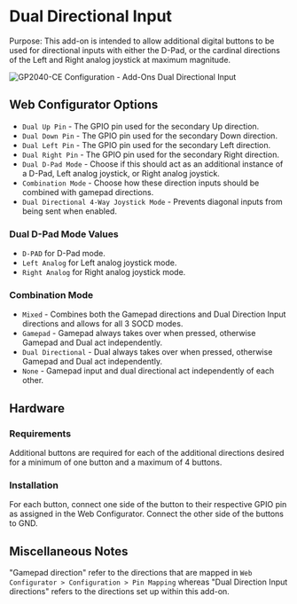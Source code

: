 # Dual Directional Input

Purpose: This add-on is intended to allow additional digital buttons to be used for directional inputs with either the D-Pad, or the cardinal directions of the Left and Right analog joystick at maximum magnitude.

![GP2040-CE Configuration - Add-Ons Dual Directional Input](../assets/images/gpc-add-ons-dual-directional.png)

## Web Configurator Options

- `Dual Up Pin` - The GPIO pin used for the secondary Up direction.
- `Dual Down Pin` - The GPIO pin used for the secondary Down direction.
- `Dual Left Pin` - The GPIO pin used for the secondary Left direction.
- `Dual Right Pin` - The GPIO pin used for the secondary Right direction.
- `Dual D-Pad Mode` - Choose if this should act as an additional instance of a D-Pad, Left analog joystick, or Right analog joystick.
- `Combination Mode` - Choose how these direction inputs should be combined with gamepad directions.
- `Dual Directional 4-Way Joystick Mode` - Prevents diagonal inputs from being sent when enabled.

### Dual D-Pad Mode Values

- `D-PAD` for D-Pad mode.
- `Left Analog` for Left analog joystick mode.
- `Right Analog` for Right analog joystick mode.

### Combination Mode

- `Mixed` - Combines both the Gamepad directions and Dual Direction Input directions and allows for all 3 SOCD modes.
- `Gamepad` - Gamepad always takes over when pressed, otherwise Gamepad and Dual act independently.
- `Dual Directional` - Dual always takes over when pressed, otherwise Gamepad and Dual act independently.
- `None` - Gamepad input and dual directional act independently of each other.

## Hardware

### Requirements

Additional buttons are required for each of the additional directions desired for a minimum of one button and a maximum of 4 buttons.

### Installation

For each button, connect one side of the button to their respective GPIO pin as assigned in the Web Configurator. Connect the other side of the buttons to GND.

## Miscellaneous Notes

"Gamepad direction" refer to the directions that are mapped in `Web Configurator > Configuration > Pin Mapping` whereas "Dual Direction Input directions" refers to the directions set up within this add-on.
